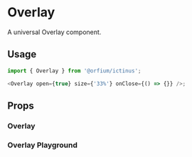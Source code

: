 
<Meta title="Design System/Overlay" component={Overlay} />

# Overlay

A universal Overlay component.

## Usage

```js
import { Overlay } from '@orfium/ictinus';

<Overlay open={true} size={'33%'} onClose={() => {}} />;
```

## Props

<Props of={Overlay} />

### Overlay

<Preview>
  <Story name="Overlay">
    <Stack>
      <OverlayShowcase anchor={'left'} size={'33%'} />
      <OverlayShowcase anchor={'top'} size={'33%'} />
      <OverlayShowcase anchor={'right'} size={'33%'} />
      <OverlayShowcase anchor={'bottom'} size={'33%'} />
    </Stack>
  </Story>
</Preview>

### Overlay Playground

<Preview>
  <Story name="Overlay Playground" parameters={{ decorators: [withKnobs] }}>
    <OverlayShowcase
      anchor={select('anchor', ['left', 'top', 'right', 'bottom'], 'left')}
      size={text('size', '33%')}
      playground
    />
  </Story>
</Preview>
